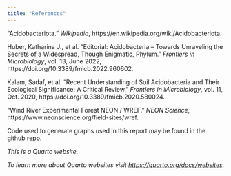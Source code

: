 ```yaml
---
title: "References"
---
```


“Acidobacteriota.” *Wikipedia*, https://en.wikipedia.org/wiki/Acidobacteriota.

Huber, Katharina J., et al. “Editorial: Acidobacteria – Towards Unraveling the Secrets of a Widespread, Though Enigmatic, Phylum.” *Frontiers in Microbiology*, vol. 13, June 2022, https://doi.org/10.3389/fmicb.2022.960602.

Kalam, Sadaf, et al. “Recent Understanding of Soil Acidobacteria and Their Ecological Significance: A Critical Review.” *Frontiers in Microbiology*, vol. 11, Oct. 2020, https://doi.org/10.3389/fmicb.2020.580024.

“Wind River Experimental Forest NEON / WREF.” *NEON Science*, https://www.neonscience.org/field-sites/wref.

Code used to generate graphs used in this report may be found in the github repo.

*This is a Quarto website.*

*To learn more about Quarto websites visit <https://quarto.org/docs/websites>.*
